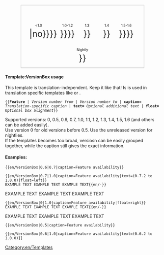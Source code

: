 <includeonly>
<div style="width: 400px; border: 1px solid darkgray; cellpadding: 0px; text-align: center; margin-right:auto; margin-left:auto; float: {{{float}}};">
<span style="font-size:80%; line-height: 0.8;">'''{{{caption}}}''' <span style="color:green">{{{text|}}}</span></span><br/>
<div style="display:inline-block;">
<span style="float: left; font-size:80%; width:60px; text-align: center">&lt;1.0</span><br/>
<span style="font-size:200%;"> {{en/Checkbox|{{#ifexpr:{{{1}}} < 1.0|{{#ifexpr:0.7 <= {{{2|99}}}|yes|partial}}|no}}}} </span></div>
<div style="display:inline-block;">
<span style="float: left; font-size:80%; width:60px; text-align: center">1.0-1.2</span><br/>
<span style="font-size:200%;"> {{en/Checkbox|{{#ifexpr:({{{1}}} <= 1.0) and (1.2 <= {{{2|99}}})|yes|{{#ifexpr:({{{1}}} <= 1.2) and (1.0 <= {{{2|99}}})|partial|no}}}}}} </span></div>
<div style="display:inline-block;">
<span style="float: left; font-size:80%; width:60px; text-align: center">1.3</span><br/>
<span style="font-size:200%;"> {{en/Checkbox|{{#ifexpr:({{{1}}} <= 1.3) and (1.3 <= {{{2|99}}})|yes|no}}}} </span></div>
<div style="display:inline-block;">
<span style="float: left; font-size:80%; width:60px; text-align: center">1.4</span><br/>
<span style="font-size:200%;"> {{en/Checkbox|{{#ifexpr:({{{1}}} <= 1.4) and (1.4 <= {{{2|99}}})|yes|no}}}} </span></div>
<div style="display:inline-block;">
<span style="float: left; font-size:80%; width:60px; text-align: center">1.5-1.6</span><br/>
<span style="font-size:200%;"> {{en/Checkbox|{{#ifexpr:({{{1}}} <= 1.5) and (1.6 <= {{{2|99}}})|yes|{{#ifexpr:({{{1}}} <= 1.6) and (1.5 <= {{{2|99}}})|partial|no}}}}}} </span></div>
<div style="display:inline-block;">
<span style="float: left; font-size:80%; width:60px; text-align: center">Nightly</span><br/>
<span style="font-size:200%;"> {{en/Checkbox|{{#ifexpr:({{{1}}} <= 1.7) and (1.7 <= {{{2|99}}})|yes|no}}}} </span></div>
</div></includeonly><noinclude>

====Template:VersionBox usage====
This template is translation-independent. Keep it like that! Is is used in translation specific templates like {{en/S|en/Feature}} or {{en/S|en/Feature period}}.

<tt>
<nowiki>{{</nowiki>'''Feature''' | ''Version number from'' | ''Version number to'' | '''caption=''' ''Translation-specific caption'' | '''text=''' ''Optional additional text'' | '''float=''' ''Optional box alignment''<nowiki>}}</nowiki>
</tt>

Supported versions: 0, 0.5, 0.6, 0.7, 1.0, 1.1, 1.2, 1.3, 1.4, 1.5, 1.6 (and others can be added easily).<br/>
Use version 0 for old versions before 0.5. Use the unreleased version for nightlies.<br/>
If the templates becomes too broad, versiosn can be easily grouped together, while the caption still gives the exact information.

====Examples:====
<pre>{{en/VersionBox|0.6|0.7|caption=Feature availability}}</pre>
{{en/VersionBox|0.6|0.7|caption=Feature availability}}

<pre>{{en/VersionBox|0.7|1.0|caption=Feature availability|text=(0.7.2 to 1.0.0)|float=left}}
EXAMPLE TEXT EXAMPLE TEXT EXAMPLE TEXT{{en/-}}</pre>
{{en/VersionBox|0.7|1.0|caption=Feature availability|text=(0.7.2 to 1.0.0)|float=left}}
EXAMPLE TEXT EXAMPLE TEXT EXAMPLE TEXT{{en/-}}

<pre>{{en/VersionBox|0|1.0|caption=Feature availability|float=right}}
EXAMPLE TEXT EXAMPLE TEXT EXAMPLE TEXT{{en/-}}</pre>
{{en/VersionBox|0|1.0|caption=Feature availability|float=right}}
EXAMPLE TEXT EXAMPLE TEXT EXAMPLE TEXT{{en/-}}

<pre>{{en/VersionBox|0.5|caption=Feature availability}}</pre>
{{en/VersionBox|0.5|caption=Feature availability}}

<pre>{{en/VersionBox|0.6|1.0|caption=Feature availability|text=(0.6.2 to 1.0.0)}}</pre>
{{en/VersionBox|0.6|1.0|caption=Feature availability|text=(0.6.2 to 1.0.0)}}


[[Category:en/Templates]]
</noinclude>